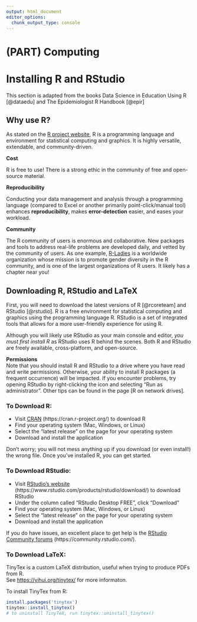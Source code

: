```yaml
---
output: html_document
editor_options: 
  chunk_output_type: console
---
```

# (PART) Computing {-}


# Installing R and RStudio {#install}

::: {.rmdnote}
This section is adapted from the books Data Science in Education Using R [@dataedu] and The Epidemiologist R Handbook [@epir]
:::


## Why use R?

As stated on the [R project website](https://www.r-project.org/about.html), R is a programming language and environment for statistical computing and graphics. It is highly versatile, extendable, and community-driven.  

**Cost**

R is free to use! There is a strong ethic in the community of free and open-source material.  

**Reproducibility**  

Conducting your data management and analysis through a programming language (compared to Excel or another primarily point-click/manual tool) enhances **reproducibility**, makes **error-detection** easier, and eases your workload.  

**Community**  

The R community of users is enormous and collaborative. New packages and tools to address real-life problems are developed daily, and vetted by the community of users. As one example, [R-Ladies](https://rladies.org/) is a worldwide organization whose mission is to promote gender diversity in the R community, and is one of the largest organizations of R users. It likely has a chapter near you!  



## Downloading R, RStudio and LaTeX

First, you will need to download the latest versions of R [@rcoreteam] and RStudio [@rstudio]. 
R is a free environment for statistical computing and graphics using the programming language R. 
RStudio is a set of integrated tools that allows for a more user-friendly experience for using R.

Although you will likely use RStudio as your main console and editor, _you must first install R_ as RStudio uses R behind the scenes. Both R and RStudio are freely available, cross-platform, and open-source.

::: {.rmdcaution}
**Permissions**  
Note that you should install R and RStudio to a drive where you have read and write permissions. Otherwise, your ability to install R packages (a frequent occurrence) will be impacted. If you encounter problems, try opening RStudio by right-clicking the icon and selecting "Run as administrator". Other tips can be found in the page [R on network drives]. 
:::

### To Download R:

- Visit [CRAN](https://cran.r-project.org/) (https:[]()//cran.r-project.org/) to download R 
- Find your operating system (Mac, Windows, or Linux)
- Select the "latest release" on the page for your operating system
- Download and install the application

Don't worry; you will not mess anything up if you download (or even install!) the wrong file. Once you've installed R, you can get started.

### To Download RStudio:

- Visit [RStudio's website](https://www.rstudio.com/products/rstudio/download/) (https[]()://www.rstudio.com/products/rstudio/download/) to download RStudio
- Under the column called "RStudio Desktop FREE", click "Download"
- Find your operating system (Mac, Windows, or Linux)
- Select the "latest release" on the page for your operating system 
- Download and install the application

If you do have issues, an excellent place to get help is the [RStudio Community forums](https://community.rstudio.com/) (https[]()://community.rstudio.com/).

### To Download LaTeX:  

TinyTex is a custom LaTeX distribution, useful when trying to produce PDFs from R.  
See [https://yihui.org/tinytex/](https://yihui.org/tinytex/) for more informaton.  

To install TinyTex from R:  

```r
install.packages('tinytex')
tinytex::install_tinytex()
# to uninstall TinyTeX, run tinytex::uninstall_tinytex()
```


